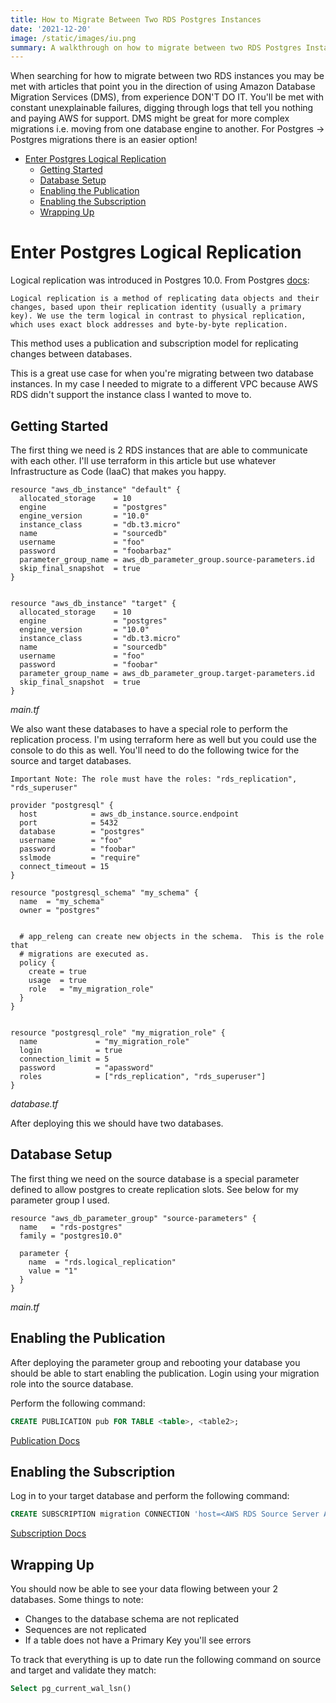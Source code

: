 ```yaml
---
title: How to Migrate Between Two RDS Postgres Instances
date: '2021-12-20'
image: /static/images/iu.png
summary: A walkthrough on how to migrate between two RDS Postgres Instances
---
```


When searching for how to migrate between two RDS instances you may be met with articles that point you in the direction of using Amazon Database Migration Services (DMS), from experience DON'T DO IT. You'll be met with constant unexplainable failures, digging through logs that tell you nothing and paying AWS for support. DMS might be great for more complex migrations i.e. moving from one database engine to another. For Postgres -> Postgres migrations there is an easier option!

- [Enter Postgres Logical Replication](#enter-postgres-logical-replication)
  - [Getting Started](#getting-started)
  - [Database Setup](#database-setup)
  - [Enabling the Publication](#enabling-the-publication)
  - [Enabling the Subscription](#enabling-the-subscription)
  - [Wrapping Up](#wrapping-up)

# Enter Postgres Logical Replication

Logical replication was introduced in Postgres 10.0. From Postgres [docs](https://www.postgresql.org/docs/10/logical-replication.html):

    Logical replication is a method of replicating data objects and their changes, based upon their replication identity (usually a primary key). We use the term logical in contrast to physical replication, which uses exact block addresses and byte-by-byte replication.

This method uses a publication and subscription model for replicating changes between databases.

This is a great use case for when you're migrating between two database instances. In my case I needed to migrate to a different VPC because AWS RDS didn't support the instance class I wanted to move to.

## Getting Started

The first thing we need is 2 RDS instances that are able to communicate with each other. I'll use terraform in this article but use whatever Infrastructure as Code (IaaC) that makes you happy.

```hcl
resource "aws_db_instance" "default" {
  allocated_storage    = 10
  engine               = "postgres"
  engine_version       = "10.0"
  instance_class       = "db.t3.micro"
  name                 = "sourcedb"
  username             = "foo"
  password             = "foobarbaz"
  parameter_group_name = aws_db_parameter_group.source-parameters.id
  skip_final_snapshot  = true
}


resource "aws_db_instance" "target" {
  allocated_storage    = 10
  engine               = "postgres"
  engine_version       = "10.0"
  instance_class       = "db.t3.micro"
  name                 = "sourcedb"
  username             = "foo"
  password             = "foobar"
  parameter_group_name = aws_db_parameter_group.target-parameters.id
  skip_final_snapshot  = true
}
```

*main.tf*

We also want these databases to have a special role to perform the replication process. I'm using terraform here as well but you could use the console to do this as well. You'll need to do the following twice for the source and target databases.

    Important Note: The role must have the roles: "rds_replication", "rds_superuser"

```hcl
provider "postgresql" {
  host            = aws_db_instance.source.endpoint
  port            = 5432
  database        = "postgres"
  username        = "foo"
  password        = "foobar"
  sslmode         = "require"
  connect_timeout = 15
}

resource "postgresql_schema" "my_schema" {
  name  = "my_schema"
  owner = "postgres"


  # app_releng can create new objects in the schema.  This is the role that
  # migrations are executed as.
  policy {
    create = true
    usage  = true
    role   = "my_migration_role"
  }
}


resource "postgresql_role" "my_migration_role" {
  name             = "my_migration_role"
  login            = true
  connection_limit = 5
  password         = "apassword"
  roles            = ["rds_replication", "rds_superuser"]
}
```

*database.tf*

After deploying this we should have two databases.

## Database Setup

The first thing we need on the source database is a special parameter defined to allow postgres to create replication slots. See below for my parameter group I used.

```hcl
resource "aws_db_parameter_group" "source-parameters" {
  name   = "rds-postgres"
  family = "postgres10.0"

  parameter {
    name  = "rds.logical_replication"
    value = "1"
  }
}
```

*main.tf*

## Enabling the Publication

After deploying the parameter group and rebooting your database you should be able to start enabling the publication. Login using your migration role into the source database.

Perform the following command:

```sql
CREATE PUBLICATION pub FOR TABLE <table>, <table2>;
```

[Publication Docs](https://www.postgresql.org/docs/10/sql-createpublication.html)

## Enabling the Subscription

Log in to your target database and perform the following command:

```sql
CREATE SUBSCRIPTION migration CONNECTION 'host=<AWS RDS Source Server Address> port=<port> user=<user> sslmode=prefer dbname=<database name>' PUBLICATION pub
```

[Subscription Docs](https://www.postgresql.org/docs/10/sql-createsubscription.html)

## Wrapping Up

You should now be able to see your data flowing between your 2 databases. Some things to note:

- Changes to the database schema are not replicated
- Sequences are not replicated
- If a table does not have a Primary Key you'll see errors
  
To track that everything is up to date run the following command on source and target and validate they match:

```sql
Select pg_current_wal_lsn()
```
